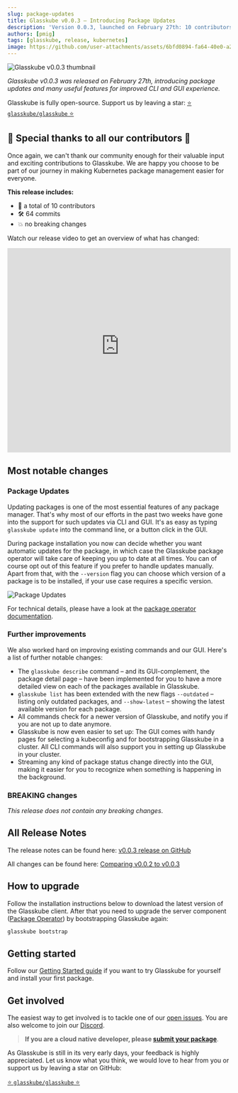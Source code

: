 ```yaml
---
slug: package-updates
title: Glasskube v0.0.3 — Introducing Package Updates
description: 'Version 0.0.3, launched on February 27th: 10 contributors, 64 commits, introducing package update management.'
authors: [pmig]
tags: [glasskube, release, kubernetes]
image: https://github.com/user-attachments/assets/6bfd0894-fa64-40e0-a2e0-87dc9114d28b
---
```



![Glasskube v0.0.3 thumbnail](https://github.com/user-attachments/assets/6bfd0894-fa64-40e0-a2e0-87dc9114d28b)

_Glasskube v0.0.3 was released on February 27th, introducing package updates and many useful features for improved CLI and GUI experience._

<!-- truncate -->

Glasskube is fully open-source. Support us by leaving a star: [⭐ `glasskube/glasskube` ⭐](https://github.com/glasskube/glasskube/)

## 🙏 Special thanks to all our contributors 🥰

Once again, we can't thank our community enough for their valuable input and exciting contributions to Glasskube.
We are happy you choose to be part of our journey in making Kubernetes package management easier for everyone.

**This release includes:**

- 👥 a total of 10 contributors
- 🛠️ 64 commits
- 💥 no breaking changes

Watch our release video to get an overview of what has changed:

<iframe
  width="100%"
  height="460"
  src="https://www.youtube-nocookie.com/embed/lw4omvY2i1A?si=8oFNIs336JC3zlBU"
  title="YouTube video player"
  frameborder="0"
  allow="accelerometer; autoplay; clipboard-write; encrypted-media; gyroscope; picture-in-picture; web-share"
  allowfullscreen></iframe>

## Most notable changes

### Package Updates

Updating packages is one of the most essential features of any package manager. That's why most of our efforts in the past two weeks
have gone into the support for such updates via CLI and GUI. It's as easy as typing `glasskube update` into the command line,
or a button click in the GUI.

During package installation you now can decide whether you want automatic updates for the package, in which case the
Glasskube package operator will take care of keeping you up to date at all times. You can of course opt out of this feature
if you prefer to handle updates manually. Apart from that, with the `--version` flag you can choose which version of a package is to be installed,
if your use case requires a specific version.

![Package Updates](https://github.com/glasskube/glasskube/assets/3041752/1b2e14c6-d9e9-446c-b7e3-29c567db38f2)

For technical details, please have a look at the [package operator documentation](/products/package-manager/docs/components/package-operator/#handling-package-updates).

### Further improvements

We also worked hard on improving existing commands and our GUI. Here's a list of further notable changes:

- The `glasskube describe` command – and its GUI-complement, the package detail page – have been implemented for you to have a more detailed
  view on each of the packages available in Glasskube.
- `glasskube list` has been extended with the new flags `--outdated` – listing only outdated packages, and `--show-latest` – showing the
  latest available version for each package.
- All commands check for a newer version of Glasskube, and notify you if you are not up to date anymore.
- Glasskube is now even easier to set up: The GUI comes with handy pages for selecting a kubeconfig and for bootstrapping Glasskube in a cluster.
  All CLI commands will also support you in setting up Glasskube in your cluster.
- Streaming any kind of package status change directly into the GUI, making it easier for you to recognize when something is happening in the background.

### BREAKING changes

_This release does not contain any breaking changes_.

## All Release Notes

The release notes can be found here: [v0.0.3 release on GitHub](https://github.com/glasskube/glasskube/releases/tag/v0.0.3)

All changes can be found here: [Comparing v0.0.2 to v0.0.3](https://github.com/glasskube/glasskube/compare/v0.0.2...v0.0.3)

## How to upgrade

Follow the installation instructions below to download the latest version of the Glasskube client.
After that you need to upgrade the server component ([Package Operator](/products/package-manager/docs/components/package-operator/)) by bootstrapping Glasskube again:

```bash
glasskube bootstrap
```

## Getting started

Follow our [Getting Started guide](/products/package-manager/docs/getting-started/install) if you want to try Glasskube for yourself and install your first package.

<Install />

## Get involved

The easiest way to get involved is to tackle one of our [open issues](https://github.com/glasskube/glasskube/issues).
You are also welcome to join our [Discord](https://discord.com/invite/SxH6KUCGH7).

> **If you are a cloud native developer, please [submit your package](https://github.com/glasskube/glasskube/discussions/90)**.

As Glasskube is still in its very early days, your feedback is highly appreciated.
Let us know what you think, we would love to hear from you or support us by leaving a star on GitHub:

[⭐ `glasskube/glasskube` ⭐](https://github.com/glasskube/glasskube/)
